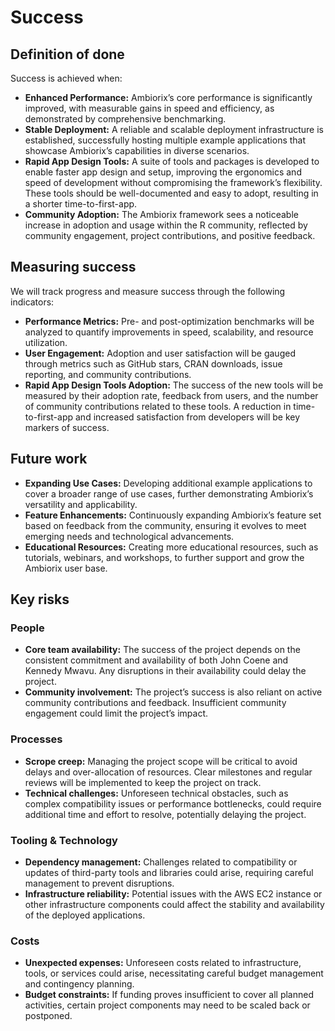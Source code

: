 # Success
<!--
Projects should have a definition of done that is measurable, and a thorough understanding going in of what the risks are to delivery
-->

## Definition of done
<!--
What does success look like?
-->

Success is achieved when:

- **Enhanced Performance:** Ambiorix's core performance is significantly 
improved, with measurable gains in speed and efficiency, as demonstrated by 
comprehensive benchmarking.
- **Stable Deployment:** A reliable and scalable deployment infrastructure is 
established, successfully hosting multiple example applications that showcase 
Ambiorix's capabilities in diverse scenarios.
- **Rapid App Design Tools:** A suite of tools and packages is developed to 
enable faster app design and setup, improving the ergonomics and speed of 
development without compromising the framework's flexibility. These tools 
should be well-documented and easy to adopt, resulting in a shorter 
time-to-first-app.
- **Community Adoption:** The Ambiorix framework sees a noticeable increase in 
adoption and usage within the R community, reflected by community engagement, 
project contributions, and positive feedback.

## Measuring success
<!--
How will we know when success is achieved, what markers can we use along the way
-->

We will track progress and measure success through the following indicators:

- **Performance Metrics:** Pre- and post-optimization benchmarks will be 
analyzed to quantify improvements in speed, scalability, and resource 
utilization.
- **User Engagement:** Adoption and user satisfaction will be gauged through 
metrics such as GitHub stars, CRAN downloads, issue reporting, and community 
contributions.
- **Rapid App Design Tools Adoption:** The success of the new tools will be 
measured by their adoption rate, feedback from users, and the number of 
community contributions related to these tools. A reduction in time-to-first-app
and increased satisfaction from developers will be key markers of success.

## Future work
<!--
How could this be extended / developed in the future by yourself and/or the community in general?
-->

- **Expanding Use Cases:** Developing additional example applications to cover 
a broader range of use cases, further demonstrating Ambiorix's versatility and 
applicability.
- **Feature Enhancements:** Continuously expanding Ambiorix's feature set based 
on feedback from the community, ensuring it evolves to meet emerging needs and 
technological advancements.
- **Educational Resources:** Creating more educational resources, such as 
tutorials, webinars, and workshops, to further support and grow the Ambiorix 
user base.

## Key risks
<!--
What sort of things could come up that can delay or break the project?

 - [ ] People
 - [ ] Processes
 - [ ] Tooling & Technology
 - [ ] Costs

-->

### People

- **Core team availability:** The success of the project depends on the 
consistent commitment and availability of both John Coene and Kennedy Mwavu. 
Any disruptions in their availability could delay the project.
- **Community involvement:**  The project's success is also reliant on active 
community contributions and feedback. Insufficient community engagement could 
limit the project's impact.

### Processes

- **Scrope creep:** Managing the project scope will be critical to avoid delays 
and over-allocation of resources. Clear milestones and regular reviews will be 
implemented to keep the project on track.
- **Technical challenges:** Unforeseen technical obstacles, such as complex 
compatibility issues or performance bottlenecks, could require additional time 
and effort to resolve, potentially delaying the project.

### Tooling & Technology

- **Dependency management:** Challenges related to compatibility or updates of 
third-party tools and libraries could arise, requiring careful management to 
prevent disruptions.
- **Infrastructure reliability:**  Potential issues with the AWS EC2 instance or 
other infrastructure components could affect the stability and availability of 
the deployed applications.

### Costs

- **Unexpected expenses:** Unforeseen costs related to infrastructure, tools, or 
services could arise, necessitating careful budget management and contingency 
planning.
- **Budget constraints:** If funding proves insufficient to cover all planned 
activities, certain project components may need to be scaled back or postponed.

